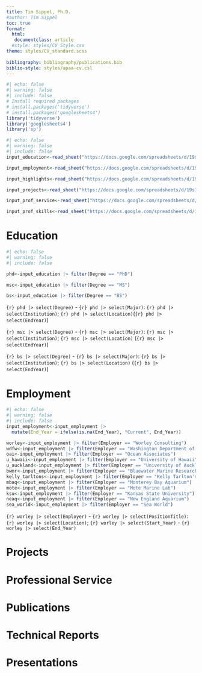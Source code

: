 ```yaml
---
title: Tim Sippel, Ph.D.
#author: Tim Sippel
toc: true
format: 
  html:
   documentclass: article
  #style: styles/CV_Style.css
theme: styles/CV_standard.scss
  
bibliography: bibliography/publications.bib
biblio-style: styles/apaa-cv.csl
---
```


```r
#| echo: false
#| warning: false
#| include: false
# Install required packages
# install.packages('tidyverse')
# install.packages('googlesheets4')
library('tidyverse')
library('googlesheets4')
library('sp')
```

```r
#| echo: false
#| warning: false
#| include: false
input_education<-read_sheet("https://docs.google.com/spreadsheets/d/19s1p6Xr73FTJmM69JTP5Jn807aG1K8VPsoimNpXw3xw/edit", sheet = "Education")

input_employment<-read_sheet("https://docs.google.com/spreadsheets/d/19s1p6Xr73FTJmM69JTP5Jn807aG1K8VPsoimNpXw3xw/edit", sheet = "Employment")

input_highlights<-read_sheet("https://docs.google.com/spreadsheets/d/19s1p6Xr73FTJmM69JTP5Jn807aG1K8VPsoimNpXw3xw/edit", sheet = "Highlights")

input_projects<-read_sheet("https://docs.google.com/spreadsheets/d/19s1p6Xr73FTJmM69JTP5Jn807aG1K8VPsoimNpXw3xw/edit", sheet = "Projects")

input_prof_service<-read_sheet("https://docs.google.com/spreadsheets/d/19s1p6Xr73FTJmM69JTP5Jn807aG1K8VPsoimNpXw3xw/edit", sheet = "Professional Service")

input_prof_skills<-read_sheet("https://docs.google.com/spreadsheets/d/19s1p6Xr73FTJmM69JTP5Jn807aG1K8VPsoimNpXw3xw/edit", sheet = "Skills & Qualifications")
```

# Education

```r
#| echo: false
#| warning: false
#| include: false

phd<-input_education |> filter(Degree == "PhD")

msc<-input_education |> filter(Degree == "MS")

bs<-input_education |> filter(Degree == "BS")
```

`{r} phd |> select(Degree)` - `{r} phd |> select(Major)`: `{r} phd |> select(Institution)`; `{r} phd |> select(Location)`(`{r} phd |> select(EndYear)`)

`{r} msc |> select(Degree)` - `{r} msc |> select(Major)`: `{r} msc |> select(Institution)`; `{r} msc |> select(Location)` (`{r} msc |> select(EndYear)`)

`{r} bs |> select(Degree)` - `{r} bs |> select(Major)`: `{r} bs |> select(Institution)`; `{r} bs |> select(Location)` (`{r} bs |> select(EndYear)`)

# Employment

```r
#| echo: false
#| warning: false
#| include: false
input_employment<-input_employment |> 
  mutate(End_Year = ifelse(is.na(End_Year), "Current", End_Year))

worley<-input_employment |> filter(Employer == "Worley Consulting")
wdfw<-input_employment |> filter(Employer == "Washington Department of Fish and Wildlife")
oai<-input_employment |> filter(Employer == "Ocean Associates")
u_hawaii<-input_employment |> filter(Employer == "University of Hawaii")
u_auckland<-input_employment |> filter(Employer == "University of Auckland")
bwmr<-input_employment |> filter(Employer == "Bluewater Marine Research")
kelly_tarltons<-input_employment |> filter(Employer == "Kelly Tarlton's Aquarium")
mbaq<-input_employment |> filter(Employer == "Monterey Bay Aquarium")
mote<-input_employment |> filter(Employer == "Mote Marine Lab")
ksu<-input_employment |> filter(Employer == "Kansas State University")
neaq<-input_employment |> filter(Employer == "New England Aquarium")
sea_world<-input_employment |> filter(Employer == "Sea World")


```

`{r} worley |> select(Employer)` - `{r} worley |> select(PositionTitle)`: `{r} worley |> select(Location)`; `{r} worley |> select(Start_Year)` - `{r} worley |> select(End_Year)`

# Projects

# Professional Service

# Publications

# Technical Reports

# Presentations
